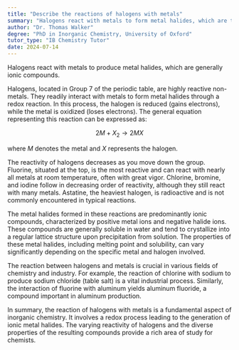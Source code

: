 ```yaml
---
title: "Describe the reactions of halogens with metals"
summary: "Halogens react with metals to form metal halides, which are typically ionic compounds."
author: "Dr. Thomas Walker"
degree: "PhD in Inorganic Chemistry, University of Oxford"
tutor_type: "IB Chemistry Tutor"
date: 2024-07-14
---
```


Halogens react with metals to produce metal halides, which are generally ionic compounds.

Halogens, located in Group 7 of the periodic table, are highly reactive non-metals. They readily interact with metals to form metal halides through a redox reaction. In this process, the halogen is reduced (gains electrons), while the metal is oxidized (loses electrons). The general equation representing this reaction can be expressed as:

$$
2M + X_2 \rightarrow 2MX
$$

where $M$ denotes the metal and $X$ represents the halogen.

The reactivity of halogens decreases as you move down the group. Fluorine, situated at the top, is the most reactive and can react with nearly all metals at room temperature, often with great vigor. Chlorine, bromine, and iodine follow in decreasing order of reactivity, although they still react with many metals. Astatine, the heaviest halogen, is radioactive and is not commonly encountered in typical reactions.

The metal halides formed in these reactions are predominantly ionic compounds, characterized by positive metal ions and negative halide ions. These compounds are generally soluble in water and tend to crystallize into a regular lattice structure upon precipitation from solution. The properties of these metal halides, including melting point and solubility, can vary significantly depending on the specific metal and halogen involved.

The reaction between halogens and metals is crucial in various fields of chemistry and industry. For example, the reaction of chlorine with sodium to produce sodium chloride (table salt) is a vital industrial process. Similarly, the interaction of fluorine with aluminum yields aluminum fluoride, a compound important in aluminum production.

In summary, the reaction of halogens with metals is a fundamental aspect of inorganic chemistry. It involves a redox process leading to the generation of ionic metal halides. The varying reactivity of halogens and the diverse properties of the resulting compounds provide a rich area of study for chemists.
    